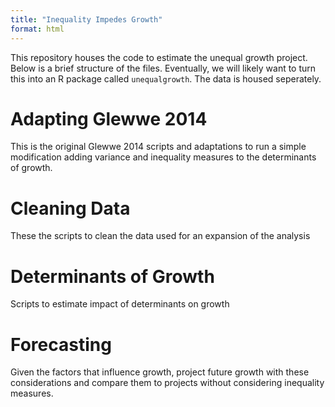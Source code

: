 ```yaml
---
title: "Inequality Impedes Growth"
format: html
---
```


This repository houses the code to estimate the unequal growth project. Below is a brief structure of the files. Eventually, we will likely want to turn this into an R package called `unequalgrowth`. The data is housed seperately.


# Adapting Glewwe 2014

This is the original Glewwe 2014 scripts and adaptations to run a simple modification adding variance and inequality measures to the determinants of growth. 


# Cleaning Data 

These the scripts to clean the data used for an expansion of the analysis


# Determinants of Growth 

Scripts to estimate impact of determinants on growth 


# Forecasting

Given the factors that influence growth, project future growth with these considerations and compare them to projects without considering inequality measures. 


